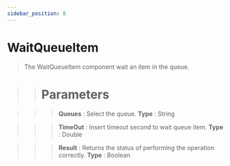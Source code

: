 ```yaml
---
sidebar_position: 8
---
```


# WaitQueueItem

> The WaitQueueItem component wait an item in the queue.

>> # Parameters

>>> **Queues** : Select the queue. **Type** : String

>>> **TimeOut** : Insert timeout second to wait queue item. **Type** : Double

>>> **Result** : Returns the status of performing the operation correctly. **Type** : Boolean